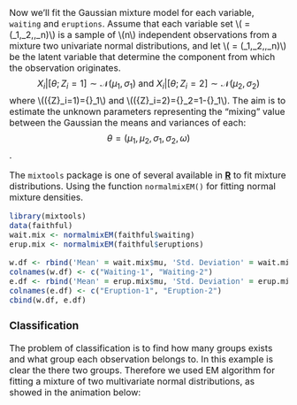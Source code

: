 <font size=3px>
Now we'll fit the Gaussian mixture model for each variable, ``waiting`` and ``eruptions``. Assume that each variable set \\(\mathbf{x} = (\mathbf{x}_1,\mathbf{x}_2,\ldots,\mathbf{x}_n)\\)
 is a sample of \\(n\\) independent observations from a mixture two univariate normal distributions, and let \\(\mathbf{z} = (\mathbf{z}_1,\mathbf{z}_2,\ldots,\mathbf{z}_n)\\) be the latent variable that determine the component from which the observation originates.
$$
{X}_i|\left[\theta;{Z}_i=1 \right] \sim \mathcal{N}\left(\mu_1, \sigma_1\right) \text{ and } {X}_i|\left[\theta; {Z}_i=2\right] \sim \mathcal{N}\left(\mu_2, \sigma_2\right)
$$
where \\(\mathbb{P}({Z}_i=1)={\omega}_1\\) and \\(\mathbb{P}({Z}_i=2)={\omega}_2=1-{\omega}_1\\). The aim is to estimate the unknown parameters representing the "mixing" value between the Gaussian the means and variances of each:
$$\theta=\left(\mu_1,\mu_2,\sigma_1,\sigma_2,\omega\right)$$.

The ``mixtools`` package is one of several available in **[R](http://www.r-project.org/ "Title")** to fit mixture distributions. Using the function ``normalmixEM()`` for fitting normal mixture densities.

```r
library(mixtools)
data(faithful)
wait.mix <- normalmixEM(faithful$waiting)
erup.mix <- normalmixEM(faithful$eruptions)
```


```r
w.df <- rbind('Mean' = wait.mix$mu, 'Std. Deviation' = wait.mix$sigma, 'Weight' = wait.mix$lambda)
colnames(w.df) <- c("Waiting-1", "Waiting-2")
e.df <- rbind('Mean' = erup.mix$mu, 'Std. Deviation' = erup.mix$sigma, 'Weight' = erup.mix$lambda)
colnames(e.df) <- c("Eruption-1", "Eruption-2")
cbind(w.df, e.df)
```

### Classification
The problem of classification is to find how many groups exists and what group each observation belongs to. In this example is clear the there two groups. Therefore we used EM algorithm for fitting a mixture of two multivariate normal distributions, as showed in the animation below:



</font>